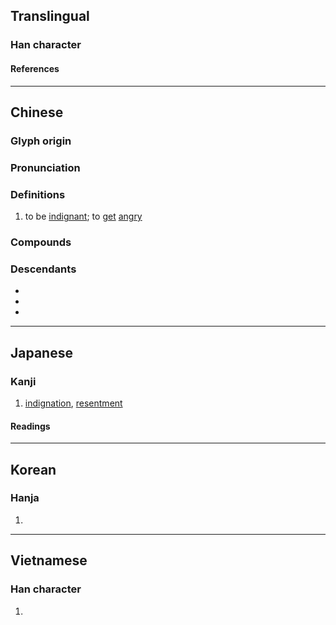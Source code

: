 {{also|愤}}
{{character info}}
{{character info|0x2F8AD}}
==Translingual==

===Han character===
{{Han char|rn=61|rad=心|as=12|sn=15|four=94086|canj=PJTC|ids=⿰忄賁}}

====References====
{{Han ref|kx=0403.190|dkj=11239|dj=0743.210|hdz=42352.110|uh=61A4}}
{{Han ref|uh=2F8AD}}

----

==Chinese==
{{zh-forms|s=愤|ss=忿|alt=忿-phonetic loan}}

===Glyph origin===
{{Han etym}}

===Pronunciation===
{{zh-pron
|m=fèn
|m-s=
|c=fan5
|c-t=
|g=
|h=pfs=fun
|j=
|mb=
|md=hūng
|mn=hùn/qz:hǔn/xm:hūn/zz:hún
|mn-t=
|w=
|x=
|mc=y
|oc=y
|cat=v
}}

===Definitions===
{{zh-hanzi}}

# to be [[indignant]]; to [[get]] [[angry]]

===Compounds===
{{zh-der|不憤|人神共憤|人神同憤|公憤|嗟憤|孤憤|幽憤|怨憤|恚憤|悒憤|悱憤|悲憤|悲憤填膺|悲憤詩|感憤|慨憤|愾憤|憂憤|憤不顧身|憤世|憤世嫉俗|憤世嫉邪|憤切|憤嫉|憤心|憤怒|憤怒痙攣|憤恚|憤恨|憤恨不平|憤悱|憤惋|憤慨|憤愾|憤憤|憤憤不平|憤懣|憤氣填膺|憤激|憤然|憤盈|憤薄|攄憤|民憤|氣不憤|氣憤|氣憤填膺|氣憤憤|氣憤難平|洩憤|激憤|狡憤|疾世憤俗|發憤|發憤努力|發憤向上|發憤圖強|發憤忘食|羞憤|群情激憤|義憤|義憤填胸|義憤填膺}}

===Descendants===
* {{desc|th|ฟุน|bor=1}}
* {{desc|tts|ฟุน|bor=1}}
* {{desc|lo|ຟຸນ|bor=1}}

----

==Japanese==

===Kanji===
{{ja-kanji|grade=c|rs=心12}}

# [[indignation]], [[resentment]]

====Readings====
{{ja-readings
|goon=ぶん
|kanon=ふん
|kun=いきどお-る, いきどお-り
}}

----

==Korean==

===Hanja===
{{ko-hanja|분}}

# {{rfdef|ko|sort=心12}}

----

==Vietnamese==

===Han character===
{{vi-readings|rs=心12|reading=phẫn}}

# {{rfdef|vi|sort=心12}}
